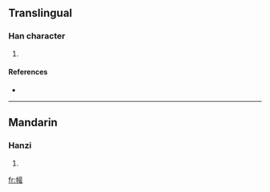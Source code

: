 ==Translingual==

===Han character===
{{Han char|rn=50|rad=巾|as=08|sn=11|four=|canj=中月卜廿女 (LBYTV)}}

# {{defn|Han|sort=巾08}}

====References====
* {{Han ref|kx=0333.150|dkj=08959|dj=0640.040|hdz=10745.170|uh=5E39|ud=24121}}

----

==Mandarin==

===Hanzi===
{{cmn-hanzi|pin=[[shà]] ([[sha4]])|wg=sha<sup>4</sup>}}

# {{defn|Mandarin|sort=巾08}}

[[fr:帹]]